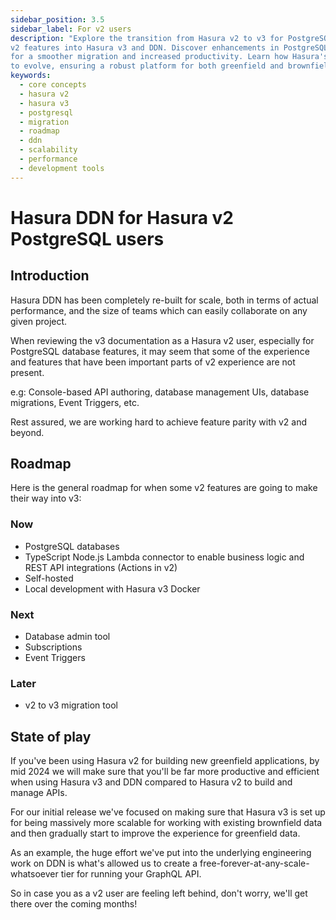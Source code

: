 ```yaml
---
sidebar_position: 3.5
sidebar_label: For v2 users
description: "Explore the transition from Hasura v2 to v3 for PostgreSQL users, including a roadmap for reintegrating
v2 features into Hasura v3 and DDN. Discover enhancements in PostgreSQL support, development tools, and future updates
for a smoother migration and increased productivity. Learn how Hasura's focus on scalability and performance continues
to evolve, ensuring a robust platform for both greenfield and brownfield projects."
keywords:
  - core concepts
  - hasura v2
  - hasura v3
  - postgresql
  - migration
  - roadmap
  - ddn
  - scalability
  - performance
  - development tools
---
```


# Hasura DDN for Hasura v2 PostgreSQL users

## Introduction

Hasura DDN has been completely re-built for scale, both in terms of actual performance, and the size of teams which can
easily collaborate on any given project.

When reviewing the v3 documentation as a Hasura v2 user, especially for PostgreSQL database features, it may seem that
some of the experience and features that have been important parts of v2 experience are not present.

e.g: Console-based API authoring, database management UIs, database migrations, Event Triggers, etc.

Rest assured, we are working hard to achieve feature parity with v2 and beyond.

## Roadmap

Here is the general roadmap for when some v2 features are going to make their way into v3:

### Now

- PostgreSQL databases
- TypeScript Node.js Lambda connector to enable business logic and REST API integrations (Actions in v2)
- Self-hosted
- Local development with Hasura v3 Docker

### Next

- Database admin tool
- Subscriptions
- Event Triggers

### Later

- v2 to v3 migration tool

## State of play

If you've been using Hasura v2 for building new greenfield applications, by mid 2024 we will make sure that you'll
be far more productive and efficient when using Hasura v3 and DDN compared to Hasura v2 to build and manage APIs.

For our initial release we've focused on making sure that Hasura v3 is set up for being massively more scalable for
working with existing brownfield data and then gradually start to improve the experience for greenfield data.

As an example, the huge effort we've put into the underlying engineering work on DDN is what's allowed us to create a
free-forever-at-any-scale-whatsoever tier for running your GraphQL API.

So in case you as a v2 user are feeling left behind, don't worry, we'll get there over the coming months!
